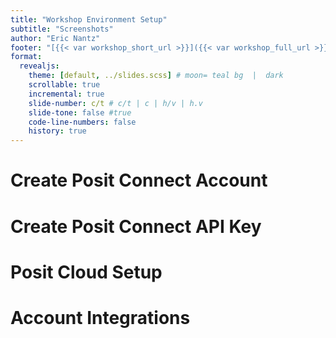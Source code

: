 ```yaml
---
title: "Workshop Environment Setup"
subtitle: "Screenshots"
author: "Eric Nantz"
footer: "[{{< var workshop_short_url >}}]({{< var workshop_full_url >}})"
format: 
  revealjs:
    theme: [default, ../slides.scss] # moon= teal bg  |  dark
    scrollable: true
    incremental: true
    slide-number: c/t # c/t | c | h/v | h.v
    slide-tone: false #true
    code-line-numbers: false
    history: true
---
```


# Create Posit Connect Account

## {background-image="assets/screenshots/rsconnect_login_1.png" background-size="contain"}

## {background-image="assets/screenshots/rsconnect_login_2.png" background-size="contain"}

# Create Posit Connect API Key 

## {background-image="assets/screenshots/rsconnect_apikey_1.png" background-size="contain"}

## {background-image="assets/screenshots/rsconnect_apikey_2.png" background-size="contain"}

## {background-image="assets/screenshots/rsconnect_apikey_3.png" background-size="contain"}

# Posit Cloud Setup

## {background-image="assets/screenshots/rscloud_1.png" background-size="contain"}

## {background-image="assets/screenshots/rscloud_2.png" background-size="contain"}

## {background-image="assets/screenshots/rscloud_3.png" background-size="contain"}

# Account Integrations

## {background-image="assets/screenshots/account_integrate_1.png" background-size="contain"}

## {background-image="assets/screenshots/account_integrate_2.png" background-size="contain"}

## {background-image="assets/screenshots/account_integrate_3.png" background-size="contain"}

## {background-image="assets/screenshots/account_integrate_4.png" background-size="contain"}

## {background-image="assets/screenshots/account_integrate_5.png" background-size="contain"}
